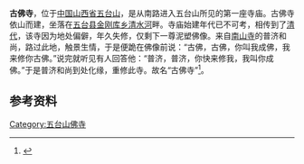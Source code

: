 '''古佛寺'''，位于[[中国|中国]][[山西省|山西省]][[五台山|五台山]]，是从南路进入五台山所见的第一座寺庙。古佛寺依山而建，坐落在[[五台县|五台县]][[金刚库乡|金刚库乡]][[清水河|清水河]]畔。寺庙始建年代已不可考，相传到了[[清代|清代]]，该寺因为地处偏僻，年久失修，仅剩下一尊泥塑佛像。来自[[南山寺_(五台山)|南山寺]]的普济和尚，路过此地，触景生情，于是便跪在佛像前说：“古佛，古佛，你叫我成佛，我来修你古佛。”说完就听见有人回答他：“普济，普济，你快来修我，我叫你成佛。”于是普济和尚到处化缘，重修此寺。故名“古佛寺”<ref>{{Cite web |url=http://www.gfs.chinawts.com/list/gfs/index.htm |title=佛教五台山：古佛寺 |access-date=2011-08-25 |archive-url=https://web.archive.org/web/20110911124259/http://www.gfs.chinawts.com/list/gfs/index.htm |archive-date=2011-09-11 |dead-url=yes }}</ref>。

==参考资料==
{{reflist}}
[[Category:五台山佛寺|Category:五台山佛寺]]